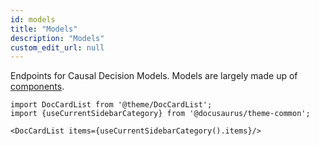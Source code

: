 ```yaml
---
id: models
title: "Models"
description: "Models"
custom_edit_url: null
---
```




Endpoints for Causal Decision Models. Models are largely made up of [components](api/components.tag.mdx).



```mdx-code-block
import DocCardList from '@theme/DocCardList';
import {useCurrentSidebarCategory} from '@docusaurus/theme-common';

<DocCardList items={useCurrentSidebarCategory().items}/>
```
      